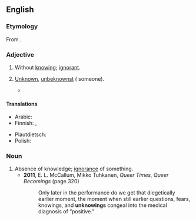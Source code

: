==English==

===Etymology===
From {{prefix|en|un|knowing}}.

===Adjective===
{{en-adj}}

# Without [[knowing]]; [[ignorant]].
# {{lb|en|obsolete}} [[unknown|Unknown]], [[unbeknownst]] ({{m|en|to}} someone).
#* {{RQ:Tyndale NT|Luke|II|text=And when they had fulfilled the dayes, as they returned home, the chylde Jesus boode styll in hierusalem, '''vnknowinge''' to his father and mother.}}

====Translations====
{{trans-top|without knowing}}
* Arabic: {{t|ar|جَاهِل}}
* Finnish: {{t+|fi|tietämätön}}, {{t+|fi|epätietoinen}}
{{trans-mid}}
* Plautdietsch: {{t|pdt|onweetent}}
* Polish: {{t+|pl|bezwiedny}}
{{trans-bottom}}

===Noun===
{{en-noun}}

# Absence of knowledge; [[ignorance]] of something.
#* '''2011''', E. L. McCallum, Mikko Tuhkanen, ''Queer Times, Queer Becomings'' (page 320)
#*: Only later in the performance do we get that diegetically earlier moment, the moment when still earlier questions, fears, knowings, and '''unknowings''' congeal into the medical diagnosis of “positive.”